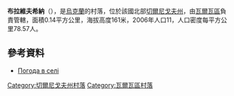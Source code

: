 {{coord|50|31|11|N|32|47|59|E|scale:100000|display=title}}

'''布拉維夫希納'''（{{lang-uk|Булавівщина}}），是[[烏克蘭|烏克蘭]]的村落，位於該國北部[[切爾尼戈夫州|切爾尼戈夫州]]，由[[瓦爾瓦區|瓦爾瓦區]]負責管轄，面積0.14平方公里，海拔高度161米，2006年人口11，人口密度每平方公里78.57人。

==參考資料==
*[http://weather.in.ua/ua/chernigovskaja/2288 Погода в селі ] {{Wayback|url=http://weather.in.ua/ua/chernigovskaja/2288 |date=20111220140625 }}

[[Category:切爾尼戈夫州村落|Category:切爾尼戈夫州村落]]
[[Category:瓦爾瓦區村落|Category:瓦爾瓦區村落]]


{{Chernihiv-geo-stub}}